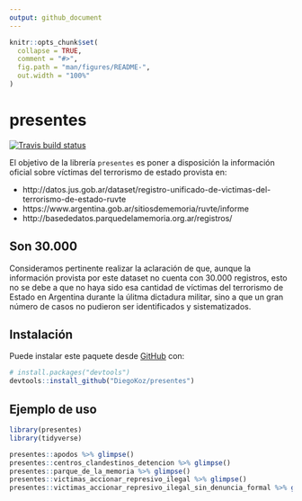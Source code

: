 ```yaml
---
output: github_document
---
```


<!-- README.md is generated from README.Rmd. Please edit that file -->

```r
knitr::opts_chunk$set(
  collapse = TRUE,
  comment = "#>",
  fig.path = "man/figures/README-",
  out.width = "100%"
)
```
# presentes

<!-- badges: start -->
[![Travis build status](https://travis-ci.org/DiegoKoz/RUVTE.svg?branch=master)](https://travis-ci.org/DiegoKoz/RUVTE)
<!--[![Codecov test coverage](https://codecov.io/gh/DiegoKoz/RUVTE/branch/master/graph/badge.svg)](https://codecov.io/gh/DiegoKoz/RUVTE?branch=master)-->
<!-- badges: end -->

El objetivo de la librería `presentes` es poner a disposición la información oficial sobre víctimas del terrorismo de estado provista en:

- http://datos.jus.gob.ar/dataset/registro-unificado-de-victimas-del-terrorismo-de-estado-ruvte 
- https://www.argentina.gob.ar/sitiosdememoria/ruvte/informe 
- http://basededatos.parquedelamemoria.org.ar/registros/

## Son 30.000

Consideramos pertinente realizar la aclaración de que, aunque la información provista por este dataset no cuenta con 30.000 registros, esto no se debe a que no haya sido esa cantidad de víctimas del terrorismo de Estado en Argentina durante la úlitma dictadura militar, sino a que un gran número de casos no pudieron ser identificados y sistematizados.


## Instalación

Puede instalar este paquete desde [GitHub](https://github.com/) con:

``` r
# install.packages("devtools")
devtools::install_github("DiegoKoz/presentes")
```
## Ejemplo de uso


```r
library(presentes)
library(tidyverse)
```

```r

presentes::apodos %>% glimpse()
presentes::centros_clandestinos_detencion %>% glimpse()
presentes::parque_de_la_memoria %>% glimpse()
presentes::victimas_accionar_represivo_ilegal %>% glimpse()
presentes::victimas_accionar_represivo_ilegal_sin_denuncia_formal %>% glimpse()
```




